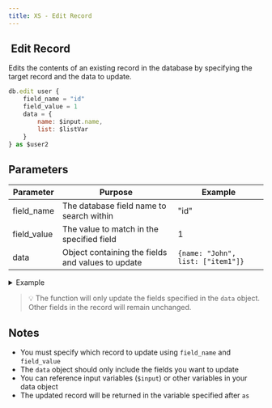 ```yaml
---
title: XS - Edit Record
---
```


## <img src="../assets/docuBadge (5).png" alt="" data-size="line"> Edit Record <a href="#xs-secretkey" id="xs-secretkey"></a>

Edits the contents of an existing record in the database by specifying the target record and the data to update.

```javascript
db.edit user {
    field_name = "id"
    field_value = 1
    data = {
        name: $input.name,
        list: $listVar
    }
} as $user2
```

## Parameters

| Parameter    | Purpose                                           | Example                           |
| ------------ | ------------------------------------------------- | --------------------------------- |
| field\_name  | The database field name to search within          | "id"                              |
| field\_value | The value to match in the specified field         | 1                                 |
| data         | Object containing the fields and values to update | `{name: "John", list: ["item1"]}` |

<details>

<summary>Example</summary>

```javascript
// Update a user's name and list
db.edit user {
    field_name = "id"
    field_value = 1
    data = {
        name: $input.name,
        list: $listVar
    }
} as user2

// Update specific fields in a record
db.edit products {
    field_name = "sku"
    field_value = "PROD-123"
    data = {
        price: 29.99,
        stock: 100
    }
} as updatedProduct
```

</details>

> 💡 The function will only update the fields specified in the `data` object. Other fields in the record will remain unchanged.

## Notes

* You must specify which record to update using `field_name` and `field_value`
* The `data` object should only include the fields you want to update
* You can reference input variables (`$input`) or other variables in your data object
* The updated record will be returned in the variable specified after `as`
